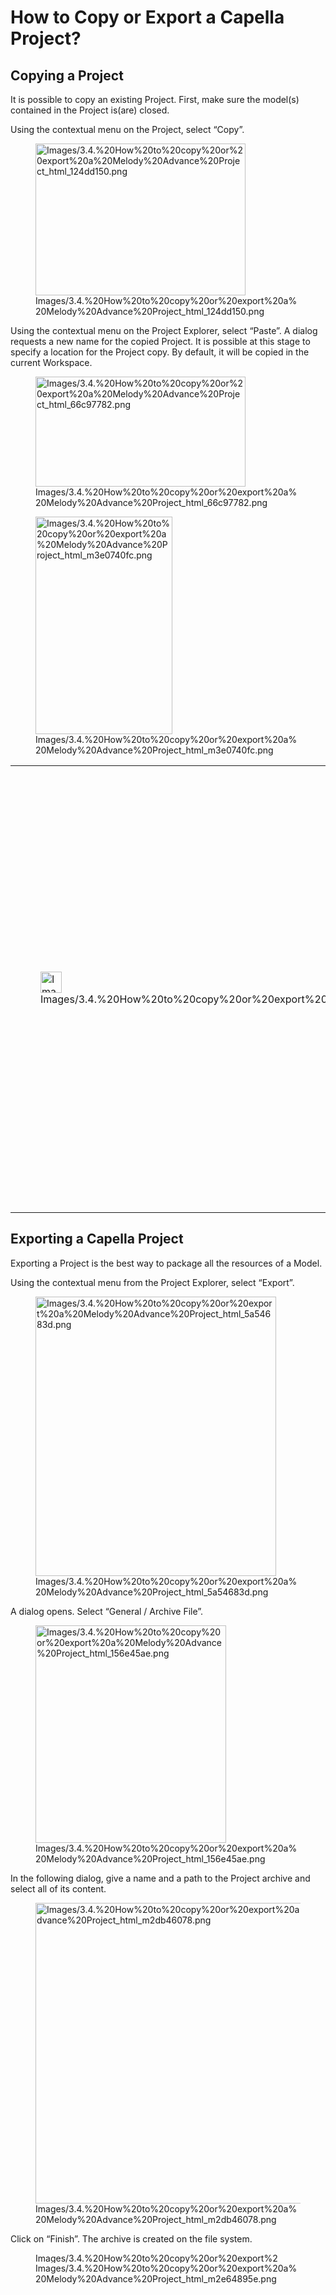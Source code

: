             
= How to Copy or Export a Capella Project? =
 
== Copying a Project ==
 
It is possible to copy an existing Project. First, make sure the model(s) contained in the Project is(are) closed.

 
Using the contextual menu on the Project, select &ldquo;Copy&rdquo;.

 
[[Image:Images/3.4.%20How%20to%20copy%20or%20export%20a%20Melody%20Advance%20Project_html_124dd150.png|336x243px]]

 
Using the contextual menu on the Project Explorer, select &ldquo;Paste&rdquo;. A dialog requests a new name for the copied Project. It is possible at this stage to specify a location for the Project copy. By default, it will be copied in the current Workspace.

 
[[Image:Images/3.4.%20How%20to%20copy%20or%20export%20a%20Melody%20Advance%20Project_html_66c97782.png|336x176px]]

 
[[Image:Images/3.4.%20How%20to%20copy%20or%20export%20a%20Melody%20Advance%20Project_html_m3e0740fc.png|219x348px]]

         
{| border="1"
|-
| 
[[Image:Images/3.4.%20How%20to%20copy%20or%20export%20a%20Melody%20Advance%20Project_html_723ed3f9.png|34x34px]]

 
| 
Having several copies of the same Project in a given workspace or 				several copies of a same Model in a given Project is not 				recommended (especially when Capella is used in an 				Orchestra context, as prerequisite are made given the Project and 				Model names for example).

 
It is 				strongly recommended not to open simultaneously two versions the 				same Model (through different Projects or Folders).

 
|}  
== Exporting a Capella Project ==
 
Exporting a Project is the best way to package all the resources of a Model.

 
Using the contextual menu from the Project Explorer, select &ldquo;Export&rdquo;.

 
[[Image:Images/3.4.%20How%20to%20copy%20or%20export%20a%20Melody%20Advance%20Project_html_5a54683d.png|385x447px]]

 
A dialog opens. Select &ldquo;General / Archive File&rdquo;.

 
[[Image:Images/3.4.%20How%20to%20copy%20or%20export%20a%20Melody%20Advance%20Project_html_156e45ae.png|305x348px]]

 
In the following dialog, give a name and a path to the Project archive and select all of its content.

 
[[Image:Images/3.4.%20How%20to%20copy%20or%20export%20a%20Melody%20Advance%20Project_html_m2db46078.png|554x481px]]

 
Click on &ldquo;Finish&rdquo;. The archive is created on the file system.

 
[[Image:Images/3.4.%20How%20to%20copy%20or%20export%20a%20Melody%20Advance%20Project_html_m2e64895e.png|395x16px]]

   